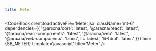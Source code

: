 ```yaml
---
title: Meter
---
```



<MeterComponentBlock client:load />

<CodeBlock
  client:load
  activeFile='Meter.jsx'
  className='mt-6'
  dependencies={{
    '@aracna/core': 'latest',
    '@aracna/react': 'latest',
    '@aracna/react-components': 'latest',
    '@aracna/web': 'latest',
    '@aracna/web-components': 'latest',
    lit: 'latest',
    'lit-html': 'latest'
  }}
  files={SB_METER}
  template='javascript'
  title='Meter'
/>
